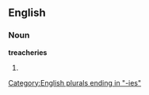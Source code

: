 ==English==
===Noun===
'''treacheries'''

# {{plural of|[[treachery]]}}

[[Category:English plurals ending in "-ies"]]